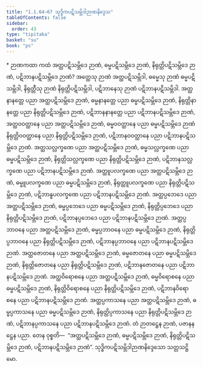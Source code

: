 ```yaml
---
title: "1.1.64–67 သုဒ္ဓိကပဋိသမ္ဘိဒါဉာဏနိဒ္ဒေသ"
tableOfContents: false
sidebar:
  order: 43
type: "tipitaka"
basket: "su"
book: "ps"
---
```



<DynamicBreadcrumb />

<Paragraph type="center" book="ps">
* ဉာဏကထာ
</Paragraph>


<Division number="110" book="ps" e="ch" v="26" p="115">

<Paragraph number="644" book="ps">
ကထံ <Emphasis>အတ္ထပဋိသမ္ဘိဒေ ဉာဏံ, ဓမ္မပဋိသမ္ဘိဒေ ဉာဏံ, နိရုတ္တိပဋိသမ္ဘိဒေ ဉာဏံ, ပဋိဘာနပဋိသမ္ဘိဒေ ဉာဏံ</Emphasis>? အတ္ထေသု ဉာဏံ အတ္ထပဋိသမ္ဘိဒါ, ဓမ္မေသု ဉာဏံ ဓမ္မပဋိသမ္ဘိဒါ, နိရုတ္တီသု ဉာဏံ နိရုတ္တိပဋိသမ္ဘိဒါ, ပဋိဘာနေသု ဉာဏံ ပဋိဘာနပဋိသမ္ဘိဒါ. အတ္ထနာနတ္တေ ပညာ အတ္ထပဋိသမ္ဘိဒေ ဉာဏံ, ဓမ္မနာနတ္တေ ပညာ ဓမ္မပဋိသမ္ဘိဒေ ဉာဏံ, နိရုတ္တိနာနတ္တေ ပညာ နိရုတ္တိပဋိသမ္ဘိဒေ ဉာဏံ, ပဋိဘာနနာနတ္တေ ပညာ ပဋိဘာနပဋိသမ္ဘိဒေ ဉာဏံ, အတ္ထဝဝတ္ထာနေ ပညာ အတ္ထပဋိသမ္ဘိဒေ ဉာဏံ, ဓမ္မဝဝတ္ထာနေ ပညာ ဓမ္မပဋိသမ္ဘိဒေ ဉာဏံ နိရုတ္တိဝဝတ္ထာနေ ပညာ နိရုတ္တိပဋိသမ္ဘိဒေ ဉာဏံ, ပဋိဘာနဝဝတ္ထာနေ ပညာ ပဋိဘာနပဋိသမ္ဘိဒေ ဉာဏံ.
</Paragraph>

<Paragraph number="645" book="ps">
အတ္ထသလ္လက္ခဏေ ပညာ အတ္ထပဋိသမ္ဘိဒေ ဉာဏံ, ဓမ္မသလ္လက္ခဏေ ပညာ ဓမ္မပဋိသမ္ဘိဒေ ဉာဏံ, နိရုတ္တိသလ္လက္ခဏေ ပညာ နိရုတ္တိပဋိသမ္ဘိဒေ ဉာဏံ, ပဋိဘာနသလ္လက္ခဏေ ပညာ ပဋိဘာနပဋိသမ္ဘိဒေ ဉာဏံ. အတ္ထူပလက္ခဏေ ပညာ အတ္ထပဋိသမ္ဘိဒေ ဉာဏံ, ဓမ္မူပလက္ခဏေ ပညာ ဓမ္မပဋိသမ္ဘိဒေ ဉာဏံ, နိရုတ္တူပလက္ခဏေ ပညာ နိရုတ္တိပဋိသမ္ဘိဒေ ဉာဏံ, ပဋိဘာနူပလက္ခဏေ ပညာ ပဋိဘာနပဋိသမ္ဘိဒေ ဉာဏံ.
</Paragraph>

<Paragraph number="646" book="ps">
အတ္ထပ္ပဘေဒေ ပညာ အတ္ထပဋိသမ္ဘိဒေ ဉာဏံ, ဓမ္မပ္ပဘေဒေ ပညာ ဓမ္မပဋိသမ္ဘိဒေ ဉာဏံ, နိရုတ္တိပ္ပဘေဒေ ပညာ နိရုတ္တိပဋိသမ္ဘိဒေ ဉာဏံ, ပဋိဘာနပ္ပဘေဒေ ပညာ ပဋိဘာနပဋိသမ္ဘိဒေ ဉာဏံ. အတ္ထပ္ပဘာဝနေ ပညာ အတ္ထပဋိသမ္ဘိဒေ ဉာဏံ, ဓမ္မပ္ပဘာဝနေ ပညာ ဓမ္မပဋိသမ္ဘိဒေ ဉာဏံ, နိရုတ္တိပ္ပဘာဝနေ ပညာ နိရုတ္တိပဋိသမ္ဘိဒေ ဉာဏံ, ပဋိဘာနပ္ပဘာဝနေ ပညာ ပဋိဘာနပဋိသမ္ဘိဒေ ဉာဏံ.
</Paragraph>

<Paragraph number="647" book="ps">
အတ္ထဇောတနေ ပညာ အတ္ထပဋိသမ္ဘိဒေ ဉာဏံ, ဓမ္မဇောတနေ ပညာ ဓမ္မပဋိသမ္ဘိဒေ ဉာဏံ, နိရုတ္တိဇောတနေ ပညာ နိရုတ္တိပဋိသမ္ဘိဒေ ဉာဏံ, ပဋိဘာနဇောတနေ ပညာ ပဋိဘာနပဋိသမ္ဘိဒေ ဉာဏံ. အတ္ထဝိရောစနေ ပညာ အတ္ထပဋိသမ္ဘိဒေ ဉာဏံ, ဓမ္မဝိရောစနေ ပညာ ဓမ္မပဋိသမ္ဘိဒေ ဉာဏံ, နိရုတ္တိဝိရောစနေ ပညာ နိရုတ္တိပဋိသမ္ဘိဒေ ဉာဏံ, ပဋိဘာနဝိရောစနေ ပညာ ပဋိဘာနပဋိသမ္ဘိဒေ ဉာဏံ. အတ္ထပ္ပကာသနေ ပညာ အတ္ထပဋိသမ္ဘိဒေ ဉာဏံ, ဓမ္မပ္ပကာသနေ ပညာ ဓမ္မပဋိသမ္ဘိဒေ ဉာဏံ, နိရုတ္တိပ္ပကာသနေ ပညာ နိရုတ္တိပဋိသမ္ဘိဒေ ဉာဏံ, ပဋိဘာနပ္ပကာသနေ ပညာ ပဋိဘာနပဋိသမ္ဘိဒေ ဉာဏံ. တံ ဉာတဋ္ဌေန ဉာဏံ, ပဇာနနဋ္ဌေန ပညာ. တေန ဝုစ္စတိ—  “အတ္ထပဋိသမ္ဘိဒေ ဉာဏံ, ဓမ္မပဋိသမ္ဘိဒေ ဉာဏံ, နိရုတ္တိပဋိသမ္ဘိဒေ ဉာဏံ, ပဋိဘာနပဋိသမ္ဘိဒေ ဉာဏံ”.

</Paragraph>
</Division>

<Paragraph number="648" type="center" book="ps">
သုဒ္ဓိကပဋိသမ္ဘိဒါဉာဏနိဒ္ဒေသော သတ္တသဋ္ဌိမော.
</Paragraph>